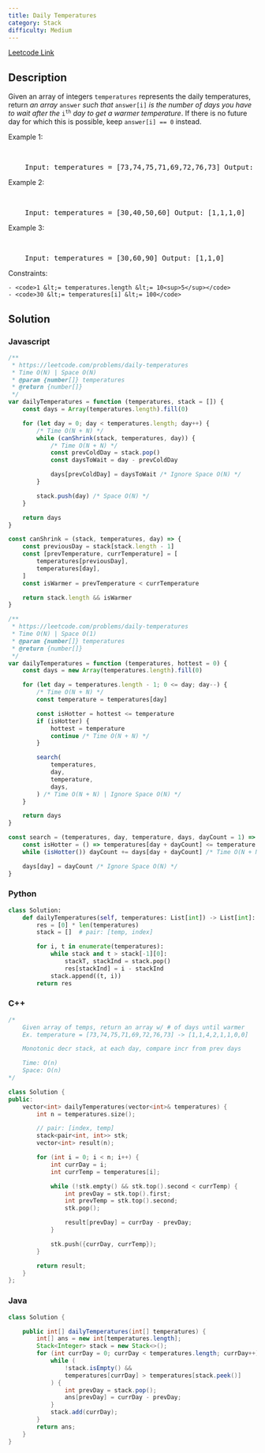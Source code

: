 ```yaml
---
title: Daily Temperatures
category: Stack
difficulty: Medium
---
```


<Callout>

[Leetcode Link](https://leetcode.com/problems/daily-temperatures)

</Callout>

## Description

Given an array of integers <code>temperatures</code> represents the daily temperatures, return _an array_ <code>answer</code> _such that_ <code>answer[i]</code> _is the number of days you have to wait after the_ <code>i<sup>th</sup></code> _day to get a warmer temperature_. If there is no future day for which this is possible, keep <code>answer[i] == 0</code> instead.

Example 1:

<br />
<pre className="overflow-x-auto">
	Input: temperatures = [73,74,75,71,69,72,76,73] Output: [1,1,4,2,1,1,0,0]
</pre>

Example 2:

<br />
<pre className="overflow-x-auto">
	Input: temperatures = [30,40,50,60] Output: [1,1,1,0]
</pre>

Example 3:

<br />
<pre className="overflow-x-auto">
	Input: temperatures = [30,60,90] Output: [1,1,0]
</pre>
Constraints:

    - <code>1 &lt;= temperatures.length &lt;= 10<sup>5</sup></code>
    - <code>30 &lt;= temperatures[i] &lt;= 100</code>

## Solution

### Javascript

```javascript
/**
 * https://leetcode.com/problems/daily-temperatures
 * Time O(N) | Space O(N)
 * @param {number[]} temperatures
 * @return {number[]}
 */
var dailyTemperatures = function (temperatures, stack = []) {
	const days = Array(temperatures.length).fill(0)

	for (let day = 0; day < temperatures.length; day++) {
		/* Time O(N + N) */
		while (canShrink(stack, temperatures, day)) {
			/* Time O(N + N) */
			const prevColdDay = stack.pop()
			const daysToWait = day - prevColdDay

			days[prevColdDay] = daysToWait /* Ignore Space O(N) */
		}

		stack.push(day) /* Space O(N) */
	}

	return days
}

const canShrink = (stack, temperatures, day) => {
	const previousDay = stack[stack.length - 1]
	const [prevTemperature, currTemperature] = [
		temperatures[previousDay],
		temperatures[day],
	]
	const isWarmer = prevTemperature < currTemperature

	return stack.length && isWarmer
}

/**
 * https://leetcode.com/problems/daily-temperatures
 * Time O(N) | Space O(1)
 * @param {number[]} temperatures
 * @return {number[]}
 */
var dailyTemperatures = function (temperatures, hottest = 0) {
	const days = new Array(temperatures.length).fill(0)

	for (let day = temperatures.length - 1; 0 <= day; day--) {
		/* Time O(N + N) */
		const temperature = temperatures[day]

		const isHotter = hottest <= temperature
		if (isHotter) {
			hottest = temperature
			continue /* Time O(N + N) */
		}

		search(
			temperatures,
			day,
			temperature,
			days,
		) /* Time O(N + N) | Ignore Space O(N) */
	}

	return days
}

const search = (temperatures, day, temperature, days, dayCount = 1) => {
	const isHotter = () => temperatures[day + dayCount] <= temperature
	while (isHotter()) dayCount += days[day + dayCount] /* Time O(N + N) */

	days[day] = dayCount /* Ignore Space O(N) */
}
```

### Python

```python
class Solution:
    def dailyTemperatures(self, temperatures: List[int]) -> List[int]:
        res = [0] * len(temperatures)
        stack = []  # pair: [temp, index]

        for i, t in enumerate(temperatures):
            while stack and t > stack[-1][0]:
                stackT, stackInd = stack.pop()
                res[stackInd] = i - stackInd
            stack.append((t, i))
        return res

```

### C++

```cpp
/*
    Given array of temps, return an array w/ # of days until warmer
    Ex. temperature = [73,74,75,71,69,72,76,73] -> [1,1,4,2,1,1,0,0]

    Monotonic decr stack, at each day, compare incr from prev days

    Time: O(n)
    Space: O(n)
*/

class Solution {
public:
    vector<int> dailyTemperatures(vector<int>& temperatures) {
        int n = temperatures.size();

        // pair: [index, temp]
        stack<pair<int, int>> stk;
        vector<int> result(n);

        for (int i = 0; i < n; i++) {
            int currDay = i;
            int currTemp = temperatures[i];

            while (!stk.empty() && stk.top().second < currTemp) {
                int prevDay = stk.top().first;
                int prevTemp = stk.top().second;
                stk.pop();

                result[prevDay] = currDay - prevDay;
            }

            stk.push({currDay, currTemp});
        }

        return result;
    }
};

```

### Java

```java
class Solution {

    public int[] dailyTemperatures(int[] temperatures) {
        int[] ans = new int[temperatures.length];
        Stack<Integer> stack = new Stack<>();
        for (int currDay = 0; currDay < temperatures.length; currDay++) {
            while (
                !stack.isEmpty() &&
                temperatures[currDay] > temperatures[stack.peek()]
            ) {
                int prevDay = stack.pop();
                ans[prevDay] = currDay - prevDay;
            }
            stack.add(currDay);
        }
        return ans;
    }
}

```
